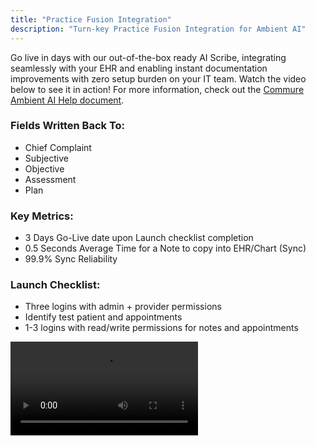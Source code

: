 ```yaml
---
title: "Practice Fusion Integration"
description: "Turn-key Practice Fusion Integration for Ambient AI"
---
```


Go live in days with our out-of-the-box ready AI Scribe, integrating seamlessly with your EHR and enabling instant documentation improvements with zero setup burden on your IT team. Watch the video below to see it in action! For more information, check out the [Commure Ambient AI Help document](https://docs.ambient.commure.com/get_started/overview).

### Fields Written Back To:

- Chief Complaint
- Subjective
- Objective
- Assessment
- Plan

### Key Metrics:

- 3 Days Go-Live date upon Launch checklist completion
- 0.5 Seconds Average Time for a Note to copy into EHR/Chart (Sync)
- 99.9% Sync Reliability

### Launch Checklist:

- Three logins with admin + provider permissions
- Identify test patient and appointments
- 1-3 logins with read/write permissions for notes and appointments

<video controls className="w-full aspect-video rounded-xl" src="https://www.dropbox.com/scl/fi/gevvd8sapom5iw4d88pft/PracticeFusionExample.mp4?rlkey=h6ek0sps32ld2acn0r0u3hliy&e=1&st=em8h4hqp&dl=0" />